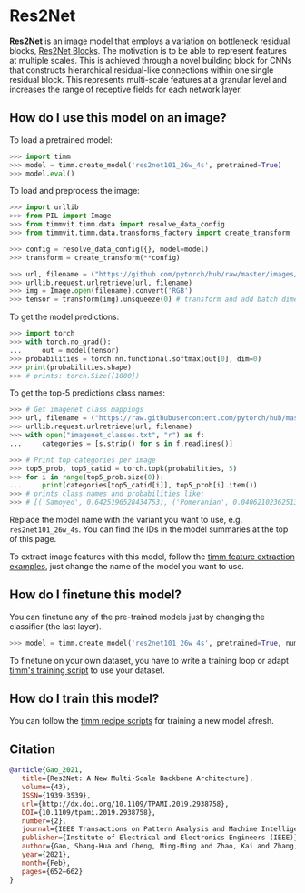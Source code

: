 # Res2Net

**Res2Net** is an image model that employs a variation on bottleneck residual blocks, [Res2Net Blocks](https://paperswithcode.com/method/res2net-block). The motivation is to be able to represent features at multiple scales. This is achieved through a novel building block for CNNs that constructs hierarchical residual-like connections within one single residual block. This represents multi-scale features at a granular level and increases the range of receptive fields for each network layer.

## How do I use this model on an image?

To load a pretrained model:

```py
>>> import timm
>>> model = timm.create_model('res2net101_26w_4s', pretrained=True)
>>> model.eval()
```

To load and preprocess the image:

```py 
>>> import urllib
>>> from PIL import Image
>>> from timmvit.timm.data import resolve_data_config
>>> from timmvit.timm.data.transforms_factory import create_transform

>>> config = resolve_data_config({}, model=model)
>>> transform = create_transform(**config)

>>> url, filename = ("https://github.com/pytorch/hub/raw/master/images/dog.jpg", "dog.jpg")
>>> urllib.request.urlretrieve(url, filename)
>>> img = Image.open(filename).convert('RGB')
>>> tensor = transform(img).unsqueeze(0) # transform and add batch dimension
```

To get the model predictions:

```py
>>> import torch
>>> with torch.no_grad():
...     out = model(tensor)
>>> probabilities = torch.nn.functional.softmax(out[0], dim=0)
>>> print(probabilities.shape)
>>> # prints: torch.Size([1000])
```

To get the top-5 predictions class names:

```py
>>> # Get imagenet class mappings
>>> url, filename = ("https://raw.githubusercontent.com/pytorch/hub/master/imagenet_classes.txt", "imagenet_classes.txt")
>>> urllib.request.urlretrieve(url, filename) 
>>> with open("imagenet_classes.txt", "r") as f:
...     categories = [s.strip() for s in f.readlines()]

>>> # Print top categories per image
>>> top5_prob, top5_catid = torch.topk(probabilities, 5)
>>> for i in range(top5_prob.size(0)):
...     print(categories[top5_catid[i]], top5_prob[i].item())
>>> # prints class names and probabilities like:
>>> # [('Samoyed', 0.6425196528434753), ('Pomeranian', 0.04062102362513542), ('keeshond', 0.03186424449086189), ('white wolf', 0.01739676296710968), ('Eskimo dog', 0.011717947199940681)]
```

Replace the model name with the variant you want to use, e.g. `res2net101_26w_4s`. You can find the IDs in the model summaries at the top of this page.

To extract image features with this model, follow the [timm feature extraction examples](../feature_extraction), just change the name of the model you want to use.

## How do I finetune this model?

You can finetune any of the pre-trained models just by changing the classifier (the last layer).

```py
>>> model = timm.create_model('res2net101_26w_4s', pretrained=True, num_classes=NUM_FINETUNE_CLASSES)
```
To finetune on your own dataset, you have to write a training loop or adapt [timm's training
script](https://github.com/rwightman/pytorch-image-models/blob/master/train.py) to use your dataset.

## How do I train this model?

You can follow the [timm recipe scripts](../scripts) for training a new model afresh.

## Citation

```BibTeX
@article{Gao_2021,
   title={Res2Net: A New Multi-Scale Backbone Architecture},
   volume={43},
   ISSN={1939-3539},
   url={http://dx.doi.org/10.1109/TPAMI.2019.2938758},
   DOI={10.1109/tpami.2019.2938758},
   number={2},
   journal={IEEE Transactions on Pattern Analysis and Machine Intelligence},
   publisher={Institute of Electrical and Electronics Engineers (IEEE)},
   author={Gao, Shang-Hua and Cheng, Ming-Ming and Zhao, Kai and Zhang, Xin-Yu and Yang, Ming-Hsuan and Torr, Philip},
   year={2021},
   month={Feb},
   pages={652–662}
}
```

<!--
Type: model-index
Collections:
- Name: Res2Net
  Paper:
    Title: 'Res2Net: A New Multi-scale Backbone Architecture'
    URL: https://paperswithcode.com/paper/res2net-a-new-multi-scale-backbone
Models:
- Name: res2net101_26w_4s
  In Collection: Res2Net
  Metadata:
    FLOPs: 10415881200
    Parameters: 45210000
    File Size: 181456059
    Architecture:
    - Batch Normalization
    - Convolution
    - Global Average Pooling
    - ReLU
    - Res2Net Block
    Tasks:
    - Image Classification
    Training Techniques:
    - SGD with Momentum
    - Weight Decay
    Training Data:
    - ImageNet
    Training Resources: 4x Titan Xp GPUs
    ID: res2net101_26w_4s
    LR: 0.1
    Epochs: 100
    Crop Pct: '0.875'
    Momentum: 0.9
    Batch Size: 256
    Image Size: '224'
    Weight Decay: 0.0001
    Interpolation: bilinear
  Code: https://github.com/rwightman/pytorch-image-models/blob/d8e69206be253892b2956341fea09fdebfaae4e3/timm/models/res2net.py#L152
  Weights: https://github.com/rwightman/pytorch-image-models/releases/download/v0.1-res2net/res2net101_26w_4s-02a759a1.pth
  Results:
  - Task: Image Classification
    Dataset: ImageNet
    Metrics:
      Top 1 Accuracy: 79.19%
      Top 5 Accuracy: 94.43%
- Name: res2net50_14w_8s
  In Collection: Res2Net
  Metadata:
    FLOPs: 5403546768
    Parameters: 25060000
    File Size: 100638543
    Architecture:
    - Batch Normalization
    - Convolution
    - Global Average Pooling
    - ReLU
    - Res2Net Block
    Tasks:
    - Image Classification
    Training Techniques:
    - SGD with Momentum
    - Weight Decay
    Training Data:
    - ImageNet
    Training Resources: 4x Titan Xp GPUs
    ID: res2net50_14w_8s
    LR: 0.1
    Epochs: 100
    Crop Pct: '0.875'
    Momentum: 0.9
    Batch Size: 256
    Image Size: '224'
    Weight Decay: 0.0001
    Interpolation: bilinear
  Code: https://github.com/rwightman/pytorch-image-models/blob/d8e69206be253892b2956341fea09fdebfaae4e3/timm/models/res2net.py#L196
  Weights: https://github.com/rwightman/pytorch-image-models/releases/download/v0.1-res2net/res2net50_14w_8s-6527dddc.pth
  Results:
  - Task: Image Classification
    Dataset: ImageNet
    Metrics:
      Top 1 Accuracy: 78.14%
      Top 5 Accuracy: 93.86%
- Name: res2net50_26w_4s
  In Collection: Res2Net
  Metadata:
    FLOPs: 5499974064
    Parameters: 25700000
    File Size: 103110087
    Architecture:
    - Batch Normalization
    - Convolution
    - Global Average Pooling
    - ReLU
    - Res2Net Block
    Tasks:
    - Image Classification
    Training Techniques:
    - SGD with Momentum
    - Weight Decay
    Training Data:
    - ImageNet
    Training Resources: 4x Titan Xp GPUs
    ID: res2net50_26w_4s
    LR: 0.1
    Epochs: 100
    Crop Pct: '0.875'
    Momentum: 0.9
    Batch Size: 256
    Image Size: '224'
    Weight Decay: 0.0001
    Interpolation: bilinear
  Code: https://github.com/rwightman/pytorch-image-models/blob/d8e69206be253892b2956341fea09fdebfaae4e3/timm/models/res2net.py#L141
  Weights: https://github.com/rwightman/pytorch-image-models/releases/download/v0.1-res2net/res2net50_26w_4s-06e79181.pth
  Results:
  - Task: Image Classification
    Dataset: ImageNet
    Metrics:
      Top 1 Accuracy: 77.99%
      Top 5 Accuracy: 93.85%
- Name: res2net50_26w_6s
  In Collection: Res2Net
  Metadata:
    FLOPs: 8130156528
    Parameters: 37050000
    File Size: 148603239
    Architecture:
    - Batch Normalization
    - Convolution
    - Global Average Pooling
    - ReLU
    - Res2Net Block
    Tasks:
    - Image Classification
    Training Techniques:
    - SGD with Momentum
    - Weight Decay
    Training Data:
    - ImageNet
    Training Resources: 4x Titan Xp GPUs
    ID: res2net50_26w_6s
    LR: 0.1
    Epochs: 100
    Crop Pct: '0.875'
    Momentum: 0.9
    Batch Size: 256
    Image Size: '224'
    Weight Decay: 0.0001
    Interpolation: bilinear
  Code: https://github.com/rwightman/pytorch-image-models/blob/d8e69206be253892b2956341fea09fdebfaae4e3/timm/models/res2net.py#L163
  Weights: https://github.com/rwightman/pytorch-image-models/releases/download/v0.1-res2net/res2net50_26w_6s-19041792.pth
  Results:
  - Task: Image Classification
    Dataset: ImageNet
    Metrics:
      Top 1 Accuracy: 78.57%
      Top 5 Accuracy: 94.12%
- Name: res2net50_26w_8s
  In Collection: Res2Net
  Metadata:
    FLOPs: 10760338992
    Parameters: 48400000
    File Size: 194085165
    Architecture:
    - Batch Normalization
    - Convolution
    - Global Average Pooling
    - ReLU
    - Res2Net Block
    Tasks:
    - Image Classification
    Training Techniques:
    - SGD with Momentum
    - Weight Decay
    Training Data:
    - ImageNet
    Training Resources: 4x Titan Xp GPUs
    ID: res2net50_26w_8s
    LR: 0.1
    Epochs: 100
    Crop Pct: '0.875'
    Momentum: 0.9
    Batch Size: 256
    Image Size: '224'
    Weight Decay: 0.0001
    Interpolation: bilinear
  Code: https://github.com/rwightman/pytorch-image-models/blob/d8e69206be253892b2956341fea09fdebfaae4e3/timm/models/res2net.py#L174
  Weights: https://github.com/rwightman/pytorch-image-models/releases/download/v0.1-res2net/res2net50_26w_8s-2c7c9f12.pth
  Results:
  - Task: Image Classification
    Dataset: ImageNet
    Metrics:
      Top 1 Accuracy: 79.19%
      Top 5 Accuracy: 94.37%
- Name: res2net50_48w_2s
  In Collection: Res2Net
  Metadata:
    FLOPs: 5375291520
    Parameters: 25290000
    File Size: 101421406
    Architecture:
    - Batch Normalization
    - Convolution
    - Global Average Pooling
    - ReLU
    - Res2Net Block
    Tasks:
    - Image Classification
    Training Techniques:
    - SGD with Momentum
    - Weight Decay
    Training Data:
    - ImageNet
    Training Resources: 4x Titan Xp GPUs
    ID: res2net50_48w_2s
    LR: 0.1
    Epochs: 100
    Crop Pct: '0.875'
    Momentum: 0.9
    Batch Size: 256
    Image Size: '224'
    Weight Decay: 0.0001
    Interpolation: bilinear
  Code: https://github.com/rwightman/pytorch-image-models/blob/d8e69206be253892b2956341fea09fdebfaae4e3/timm/models/res2net.py#L185
  Weights: https://github.com/rwightman/pytorch-image-models/releases/download/v0.1-res2net/res2net50_48w_2s-afed724a.pth
  Results:
  - Task: Image Classification
    Dataset: ImageNet
    Metrics:
      Top 1 Accuracy: 77.53%
      Top 5 Accuracy: 93.56%
-->
